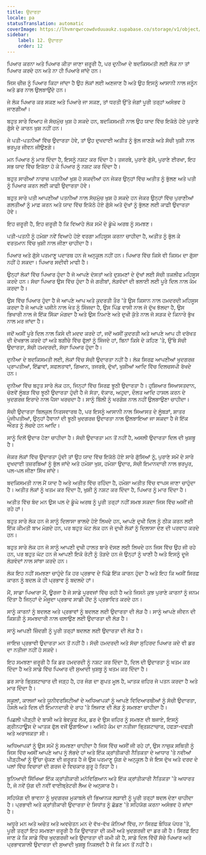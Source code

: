 ```yaml
---
title: ਉਦਾਰਤਾ
locale: pa
statusTranslation: automatic
coverImage: https://lhvmrqwrcowdvduuaukz.supabase.co/storage/v1/object/public/strapi-uploads/small_cover-educacion-fundamental.webp-2d51a7828a2b1309555be27f7e2a61a0.webp
sidebar:
    label: 12. ਉਦਾਰਤਾ
    order: 12
---
```

ਪਿਆਰ ਕਰਨਾ ਅਤੇ ਪਿਆਰ ਕੀਤਾ ਜਾਣਾ ਜ਼ਰੂਰੀ ਹੈ, ਪਰ ਦੁਨੀਆ ਦੇ ਬਦਕਿਸਮਤੀ ਲਈ ਲੋਕ ਨਾ ਤਾਂ ਪਿਆਰ ਕਰਦੇ ਹਨ ਅਤੇ ਨਾ ਹੀ ਪਿਆਰੇ ਜਾਂਦੇ ਹਨ।

ਜਿਸ ਚੀਜ਼ ਨੂੰ ਪਿਆਰ ਕਿਹਾ ਜਾਂਦਾ ਹੈ ਉਹ ਲੋਕਾਂ ਲਈ ਅਣਜਾਣ ਹੈ ਅਤੇ ਉਹ ਇਸਨੂੰ ਆਸਾਨੀ ਨਾਲ ਜਨੂੰਨ ਅਤੇ ਡਰ ਨਾਲ ਉਲਝਾਉਂਦੇ ਹਨ।

ਜੇ ਲੋਕ ਪਿਆਰ ਕਰ ਸਕਣ ਅਤੇ ਪਿਆਰੇ ਜਾ ਸਕਣ, ਤਾਂ ਧਰਤੀ ਉੱਤੇ ਜੰਗਾਂ ਪੂਰੀ ਤਰ੍ਹਾਂ ਅਸੰਭਵ ਹੋ ਜਾਣਗੀਆਂ।

ਬਹੁਤ ਸਾਰੇ ਵਿਆਹ ਜੋ ਸੱਚਮੁੱਚ ਖੁਸ਼ ਹੋ ਸਕਦੇ ਹਨ, ਬਦਕਿਸਮਤੀ ਨਾਲ ਉਹ ਯਾਦ ਵਿੱਚ ਇਕੱਠੇ ਹੋਏ ਪੁਰਾਣੇ ਗੁੱਸੇ ਦੇ ਕਾਰਨ ਖੁਸ਼ ਨਹੀਂ ਹਨ।

ਜੇ ਪਤੀ-ਪਤਨੀਆਂ ਵਿੱਚ ਉਦਾਰਤਾ ਹੋਵੇ, ਤਾਂ ਉਹ ਦੁਖਦਾਈ ਅਤੀਤ ਨੂੰ ਭੁੱਲ ਜਾਣਗੇ ਅਤੇ ਸੱਚੀ ਖੁਸ਼ੀ ਨਾਲ ਭਰਪੂਰ ਜੀਵਨ ਜੀਉਣਗੇ।

ਮਨ ਪਿਆਰ ਨੂੰ ਮਾਰ ਦਿੰਦਾ ਹੈ, ਇਸਨੂੰ ਨਸ਼ਟ ਕਰ ਦਿੰਦਾ ਹੈ। ਤਜਰਬੇ, ਪੁਰਾਣੇ ਗੁੱਸੇ, ਪੁਰਾਣੇ ਈਰਖਾ, ਇਹ ਸਭ ਯਾਦ ਵਿੱਚ ਇਕੱਠਾ ਹੋ ਕੇ ਪਿਆਰ ਨੂੰ ਨਸ਼ਟ ਕਰ ਦਿੰਦਾ ਹੈ।

ਬਹੁਤ ਸਾਰੀਆਂ ਨਾਰਾਜ਼ ਪਤਨੀਆਂ ਖੁਸ਼ ਹੋ ਸਕਦੀਆਂ ਹਨ ਜੇਕਰ ਉਨ੍ਹਾਂ ਵਿੱਚ ਅਤੀਤ ਨੂੰ ਭੁੱਲਣ ਅਤੇ ਪਤੀ ਨੂੰ ਪਿਆਰ ਕਰਨ ਲਈ ਕਾਫ਼ੀ ਉਦਾਰਤਾ ਹੋਵੇ।

ਬਹੁਤ ਸਾਰੇ ਪਤੀ ਆਪਣੀਆਂ ਪਤਨੀਆਂ ਨਾਲ ਸੱਚਮੁੱਚ ਖੁਸ਼ ਹੋ ਸਕਦੇ ਹਨ ਜੇਕਰ ਉਨ੍ਹਾਂ ਵਿੱਚ ਪੁਰਾਣੀਆਂ ਗਲਤੀਆਂ ਨੂੰ ਮਾਫ਼ ਕਰਨ ਅਤੇ ਯਾਦ ਵਿੱਚ ਇਕੱਠੇ ਹੋਏ ਗੁੱਸੇ ਅਤੇ ਦੁੱਖਾਂ ਨੂੰ ਭੁੱਲਣ ਲਈ ਕਾਫ਼ੀ ਉਦਾਰਤਾ ਹੋਵੇ।

ਇਹ ਜ਼ਰੂਰੀ ਹੈ, ਇਹ ਜ਼ਰੂਰੀ ਹੈ ਕਿ ਵਿਆਹੇ ਲੋਕ ਸਮੇਂ ਦੇ ਡੂੰਘੇ ਅਰਥ ਨੂੰ ਸਮਝਣ।

ਪਤੀ-ਪਤਨੀ ਨੂੰ ਹਮੇਸ਼ਾ ਨਵੇਂ ਵਿਆਹੇ ਹੋਏ ਵਰਗਾ ਮਹਿਸੂਸ ਕਰਨਾ ਚਾਹੀਦਾ ਹੈ, ਅਤੀਤ ਨੂੰ ਭੁੱਲ ਕੇ ਵਰਤਮਾਨ ਵਿੱਚ ਖੁਸ਼ੀ ਨਾਲ ਜੀਣਾ ਚਾਹੀਦਾ ਹੈ।

ਪਿਆਰ ਅਤੇ ਗੁੱਸੇ ਪਰਮਾਣੂ ਪਦਾਰਥ ਹਨ ਜੋ ਅਨੁਕੂਲ ਨਹੀਂ ਹਨ। ਪਿਆਰ ਵਿੱਚ ਕਿਸੇ ਵੀ ਕਿਸਮ ਦਾ ਗੁੱਸਾ ਨਹੀਂ ਹੋ ਸਕਦਾ। ਪਿਆਰ ਸਦੀਵੀ ਮਾਫੀ ਹੈ।

ਉਨ੍ਹਾਂ ਲੋਕਾਂ ਵਿੱਚ ਪਿਆਰ ਹੁੰਦਾ ਹੈ ਜੋ ਆਪਣੇ ਦੋਸਤਾਂ ਅਤੇ ਦੁਸ਼ਮਣਾਂ ਦੇ ਦੁੱਖਾਂ ਲਈ ਸੱਚੀ ਤਕਲੀਫ ਮਹਿਸੂਸ ਕਰਦੇ ਹਨ। ਸੱਚਾ ਪਿਆਰ ਉਸ ਵਿੱਚ ਹੁੰਦਾ ਹੈ ਜੋ ਗਰੀਬਾਂ, ਲੋੜਵੰਦਾਂ ਦੀ ਭਲਾਈ ਲਈ ਪੂਰੇ ਦਿਲ ਨਾਲ ਕੰਮ ਕਰਦਾ ਹੈ।

ਉਸ ਵਿੱਚ ਪਿਆਰ ਹੁੰਦਾ ਹੈ ਜੋ ਆਪਣੇ ਆਪ ਅਤੇ ਕੁਦਰਤੀ ਤੌਰ 'ਤੇ ਉਸ ਕਿਸਾਨ ਨਾਲ ਹਮਦਰਦੀ ਮਹਿਸੂਸ ਕਰਦਾ ਹੈ ਜੋ ਆਪਣੇ ਪਸੀਨੇ ਨਾਲ ਖੇਤ ਨੂੰ ਸਿੰਜਦਾ ਹੈ, ਉਸ ਪਿੰਡ ਵਾਸੀ ਨਾਲ ਜੋ ਦੁੱਖ ਝੱਲਦਾ ਹੈ, ਉਸ ਭਿਖਾਰੀ ਨਾਲ ਜੋ ਇੱਕ ਸਿੱਕਾ ਮੰਗਦਾ ਹੈ ਅਤੇ ਉਸ ਨਿਮਾਣੇ ਅਤੇ ਦੁਖੀ ਕੁੱਤੇ ਨਾਲ ਜੋ ਸੜਕ ਦੇ ਕਿਨਾਰੇ ਭੁੱਖ ਨਾਲ ਮਰ ਜਾਂਦਾ ਹੈ।

ਜਦੋਂ ਅਸੀਂ ਪੂਰੇ ਦਿਲ ਨਾਲ ਕਿਸੇ ਦੀ ਮਦਦ ਕਰਦੇ ਹਾਂ, ਜਦੋਂ ਅਸੀਂ ਕੁਦਰਤੀ ਅਤੇ ਆਪਣੇ ਆਪ ਹੀ ਦਰੱਖਤ ਦੀ ਦੇਖਭਾਲ ਕਰਦੇ ਹਾਂ ਅਤੇ ਬਗੀਚੇ ਵਿੱਚ ਫੁੱਲਾਂ ਨੂੰ ਸਿੰਜਦੇ ਹਾਂ, ਬਿਨਾਂ ਕਿਸੇ ਦੇ ਕਹਿਣ 'ਤੇ, ਉੱਥੇ ਸੱਚੀ ਉਦਾਰਤਾ, ਸੱਚੀ ਹਮਦਰਦੀ, ਸੱਚਾ ਪਿਆਰ ਹੁੰਦਾ ਹੈ।

ਦੁਨੀਆ ਦੇ ਬਦਕਿਸਮਤੀ ਲਈ, ਲੋਕਾਂ ਵਿੱਚ ਸੱਚੀ ਉਦਾਰਤਾ ਨਹੀਂ ਹੈ। ਲੋਕ ਸਿਰਫ਼ ਆਪਣੀਆਂ ਖੁਦਗਰਜ਼ ਪ੍ਰਾਪਤੀਆਂ, ਇੱਛਾਵਾਂ, ਸਫਲਤਾਵਾਂ, ਗਿਆਨ, ਤਜਰਬੇ, ਦੁੱਖਾਂ, ਖੁਸ਼ੀਆਂ ਆਦਿ ਵਿੱਚ ਦਿਲਚਸਪੀ ਰੱਖਦੇ ਹਨ।

ਦੁਨੀਆ ਵਿੱਚ ਬਹੁਤ ਸਾਰੇ ਲੋਕ ਹਨ, ਜਿਨ੍ਹਾਂ ਵਿੱਚ ਸਿਰਫ਼ ਝੂਠੀ ਉਦਾਰਤਾ ਹੈ। ਹੁਸ਼ਿਆਰ ਸਿਆਸਤਦਾਨ, ਚੋਣਵੇਂ ਲੂੰਬੜ ਵਿੱਚ ਝੂਠੀ ਉਦਾਰਤਾ ਹੁੰਦੀ ਹੈ ਜੋ ਸੱਤਾ, ਵੱਕਾਰ, ਅਹੁਦਾ, ਦੌਲਤ ਆਦਿ ਹਾਸਲ ਕਰਨ ਦੇ ਖੁਦਗਰਜ਼ ਇਰਾਦੇ ਨਾਲ ਪੈਸਾ ਖਰਚਦਾ ਹੈ। ਸਾਨੂੰ ਬਿੱਲੀ ਨੂੰ ਖਰਗੋਸ਼ ਨਾਲ ਨਹੀਂ ਉਲਝਾਉਣਾ ਚਾਹੀਦਾ।

ਸੱਚੀ ਉਦਾਰਤਾ ਬਿਲਕੁਲ ਨਿਰਸਵਾਰਥ ਹੈ, ਪਰ ਇਸਨੂੰ ਆਸਾਨੀ ਨਾਲ ਸਿਆਸਤ ਦੇ ਲੂੰਬੜਾਂ, ਸ਼ਾਤਰ ਪੂੰਜੀਪਤੀਆਂ, ਉਨ੍ਹਾਂ ਹੈਵਾਨਾਂ ਦੀ ਝੂਠੀ ਖੁਦਗਰਜ਼ ਉਦਾਰਤਾ ਨਾਲ ਉਲਝਾਇਆ ਜਾ ਸਕਦਾ ਹੈ ਜੋ ਇੱਕ ਔਰਤ ਨੂੰ ਲੋਚਦੇ ਹਨ ਆਦਿ।

ਸਾਨੂੰ ਦਿਲੋਂ ਉਦਾਰ ਹੋਣਾ ਚਾਹੀਦਾ ਹੈ। ਸੱਚੀ ਉਦਾਰਤਾ ਮਨ ਤੋਂ ਨਹੀਂ ਹੈ, ਅਸਲੀ ਉਦਾਰਤਾ ਦਿਲ ਦੀ ਖੁਸ਼ਬੂ ਹੈ।

ਜੇਕਰ ਲੋਕਾਂ ਵਿੱਚ ਉਦਾਰਤਾ ਹੁੰਦੀ ਤਾਂ ਉਹ ਯਾਦ ਵਿੱਚ ਇਕੱਠੇ ਹੋਏ ਸਾਰੇ ਗੁੱਸਿਆਂ ਨੂੰ, ਪੁਰਾਣੇ ਸਮੇਂ ਦੇ ਸਾਰੇ ਦੁਖਦਾਈ ਤਜ਼ਰਬਿਆਂ ਨੂੰ ਭੁੱਲ ਜਾਂਦੇ ਅਤੇ ਹਮੇਸ਼ਾ ਖੁਸ਼, ਹਮੇਸ਼ਾ ਉਦਾਰ, ਸੱਚੀ ਇਮਾਨਦਾਰੀ ਨਾਲ ਭਰਪੂਰ, ਪਲ-ਪਲ ਜੀਣਾ ਸਿੱਖ ਜਾਂਦੇ।

ਬਦਕਿਸਮਤੀ ਨਾਲ ਮੈਂ ਯਾਦ ਹੈ ਅਤੇ ਅਤੀਤ ਵਿੱਚ ਰਹਿੰਦਾ ਹੈ, ਹਮੇਸ਼ਾ ਅਤੀਤ ਵਿੱਚ ਵਾਪਸ ਜਾਣਾ ਚਾਹੁੰਦਾ ਹੈ। ਅਤੀਤ ਲੋਕਾਂ ਨੂੰ ਖਤਮ ਕਰ ਦਿੰਦਾ ਹੈ, ਖੁਸ਼ੀ ਨੂੰ ਨਸ਼ਟ ਕਰ ਦਿੰਦਾ ਹੈ, ਪਿਆਰ ਨੂੰ ਮਾਰ ਦਿੰਦਾ ਹੈ।

ਅਤੀਤ ਵਿੱਚ ਬੰਦ ਮਨ ਉਸ ਪਲ ਦੇ ਡੂੰਘੇ ਅਰਥ ਨੂੰ ਪੂਰੀ ਤਰ੍ਹਾਂ ਨਹੀਂ ਸਮਝ ਸਕਦਾ ਜਿਸ ਵਿੱਚ ਅਸੀਂ ਜੀ ਰਹੇ ਹਾਂ।

ਬਹੁਤ ਸਾਰੇ ਲੋਕ ਹਨ ਜੋ ਸਾਨੂੰ ਦਿਲਾਸਾ ਭਾਲਦੇ ਹੋਏ ਲਿਖਦੇ ਹਨ, ਆਪਣੇ ਦੁਖੀ ਦਿਲ ਨੂੰ ਠੀਕ ਕਰਨ ਲਈ ਇੱਕ ਕੀਮਤੀ ਬਾਮ ਮੰਗਦੇ ਹਨ, ਪਰ ਬਹੁਤ ਘੱਟ ਲੋਕ ਹਨ ਜੋ ਦੁਖੀ ਲੋਕਾਂ ਨੂੰ ਦਿਲਾਸਾ ਦੇਣ ਦੀ ਪਰਵਾਹ ਕਰਦੇ ਹਨ।

ਬਹੁਤ ਸਾਰੇ ਲੋਕ ਹਨ ਜੋ ਸਾਨੂੰ ਆਪਣੀ ਦੁਖੀ ਹਾਲਤ ਬਾਰੇ ਦੱਸਣ ਲਈ ਲਿਖਦੇ ਹਨ ਜਿਸ ਵਿੱਚ ਉਹ ਜੀ ਰਹੇ ਹਨ, ਪਰ ਬਹੁਤ ਘੱਟ ਹਨ ਜੋ ਆਪਣੀ ਇਕੋ ਰੋਟੀ ਨੂੰ ਤੋੜਦੇ ਹਨ ਜੋ ਉਨ੍ਹਾਂ ਨੂੰ ਖਾਣੀ ਹੈ ਅਤੇ ਇਸਨੂੰ ਦੂਜੇ ਲੋੜਵੰਦਾਂ ਨਾਲ ਸਾਂਝਾ ਕਰਦੇ ਹਨ।

ਲੋਕ ਇਹ ਨਹੀਂ ਸਮਝਣਾ ਚਾਹੁੰਦੇ ਕਿ ਹਰ ਪ੍ਰਭਾਵ ਦੇ ਪਿੱਛੇ ਇੱਕ ਕਾਰਨ ਹੁੰਦਾ ਹੈ ਅਤੇ ਇਹ ਕਿ ਅਸੀਂ ਸਿਰਫ਼ ਕਾਰਨ ਨੂੰ ਬਦਲ ਕੇ ਹੀ ਪ੍ਰਭਾਵ ਨੂੰ ਬਦਲਦੇ ਹਾਂ।

ਮੈਂ, ਸਾਡਾ ਪਿਆਰਾ ਮੈਂ, ਊਰਜਾ ਹੈ ਜੋ ਸਾਡੇ ਪੂਰਵਜਾਂ ਵਿੱਚ ਰਹੀ ਹੈ ਅਤੇ ਜਿਸਨੇ ਕੁਝ ਪੁਰਾਣੇ ਕਾਰਨਾਂ ਨੂੰ ਜਨਮ ਦਿੱਤਾ ਹੈ ਜਿਨ੍ਹਾਂ ਦੇ ਮੌਜੂਦਾ ਪ੍ਰਭਾਵ ਸਾਡੀ ਹੋਂਦ ਨੂੰ ਪ੍ਰਭਾਵਿਤ ਕਰਦੇ ਹਨ।

ਸਾਨੂੰ ਕਾਰਨਾਂ ਨੂੰ ਬਦਲਣ ਅਤੇ ਪ੍ਰਭਾਵਾਂ ਨੂੰ ਬਦਲਣ ਲਈ ਉਦਾਰਤਾ ਦੀ ਲੋੜ ਹੈ। ਸਾਨੂੰ ਆਪਣੇ ਜੀਵਨ ਦੀ ਕਿਸ਼ਤੀ ਨੂੰ ਸਮਝਦਾਰੀ ਨਾਲ ਚਲਾਉਣ ਲਈ ਉਦਾਰਤਾ ਦੀ ਲੋੜ ਹੈ।

ਸਾਨੂੰ ਆਪਣੀ ਜ਼ਿੰਦਗੀ ਨੂੰ ਪੂਰੀ ਤਰ੍ਹਾਂ ਬਦਲਣ ਲਈ ਉਦਾਰਤਾ ਦੀ ਲੋੜ ਹੈ।

ਜਾਇਜ਼ ਪ੍ਰਭਾਵੀ ਉਦਾਰਤਾ ਮਨ ਤੋਂ ਨਹੀਂ ਹੈ। ਸੱਚੀ ਹਮਦਰਦੀ ਅਤੇ ਸੱਚਾ ਸੁਹਿਰਦ ਪਿਆਰ ਕਦੇ ਵੀ ਡਰ ਦਾ ਨਤੀਜਾ ਨਹੀਂ ਹੋ ਸਕਦੇ।

ਇਹ ਸਮਝਣਾ ਜ਼ਰੂਰੀ ਹੈ ਕਿ ਡਰ ਹਮਦਰਦੀ ਨੂੰ ਨਸ਼ਟ ਕਰ ਦਿੰਦਾ ਹੈ, ਦਿਲ ਦੀ ਉਦਾਰਤਾ ਨੂੰ ਖਤਮ ਕਰ ਦਿੰਦਾ ਹੈ ਅਤੇ ਸਾਡੇ ਵਿੱਚ ਪਿਆਰ ਦੀ ਸੁਆਦੀ ਖੁਸ਼ਬੂ ਨੂੰ ਖਤਮ ਕਰ ਦਿੰਦਾ ਹੈ।

ਡਰ ਸਾਰੇ ਭ੍ਰਿਸ਼ਟਾਚਾਰ ਦੀ ਜੜ੍ਹ ਹੈ, ਹਰ ਜੰਗ ਦਾ ਗੁਪਤ ਮੂਲ ਹੈ, ਘਾਤਕ ਜ਼ਹਿਰ ਜੋ ਪਤਨ ਕਰਦਾ ਹੈ ਅਤੇ ਮਾਰ ਦਿੰਦਾ ਹੈ।

ਸਕੂਲਾਂ, ਕਾਲਜਾਂ ਅਤੇ ਯੂਨੀਵਰਸਿਟੀਆਂ ਦੇ ਅਧਿਆਪਕਾਂ ਨੂੰ ਆਪਣੇ ਵਿਦਿਆਰਥੀਆਂ ਨੂੰ ਸੱਚੀ ਉਦਾਰਤਾ, ਹੌਸਲੇ ਅਤੇ ਦਿਲ ਦੀ ਇਮਾਨਦਾਰੀ ਦੇ ਰਾਹ 'ਤੇ ਲਿਜਾਣ ਦੀ ਲੋੜ ਨੂੰ ਸਮਝਣਾ ਚਾਹੀਦਾ ਹੈ।

ਪਿਛਲੀ ਪੀੜ੍ਹੀ ਦੇ ਬਾਸੀ ਅਤੇ ਬੇਵਕੂਫ ਲੋਕ, ਡਰ ਦੇ ਉਸ ਜ਼ਹਿਰ ਨੂੰ ਸਮਝਣ ਦੀ ਬਜਾਏ, ਇਸਨੂੰ ਗ੍ਰੀਨਹਾਊਸ ਦੇ ਘਾਤਕ ਫੁੱਲ ਵਜੋਂ ਉਗਾਇਆ। ਅਜਿਹੇ ਕੰਮ ਦਾ ਨਤੀਜਾ ਭ੍ਰਿਸ਼ਟਾਚਾਰ, ਹਫੜਾ-ਦਫੜੀ ਅਤੇ ਅਰਾਜਕਤਾ ਸੀ।

ਅਧਿਆਪਕਾਂ ਨੂੰ ਉਸ ਸਮੇਂ ਨੂੰ ਸਮਝਣਾ ਚਾਹੀਦਾ ਹੈ ਜਿਸ ਵਿੱਚ ਅਸੀਂ ਜੀ ਰਹੇ ਹਾਂ, ਉਸ ਨਾਜ਼ੁਕ ਸਥਿਤੀ ਨੂੰ ਜਿਸ ਵਿੱਚ ਅਸੀਂ ਆਪਣੇ ਆਪ ਨੂੰ ਲੱਭਦੇ ਹਾਂ ਅਤੇ ਇੱਕ ਕ੍ਰਾਂਤੀਕਾਰੀ ਨੈਤਿਕਤਾ ਦੇ ਆਧਾਰ 'ਤੇ ਨਵੀਆਂ ਪੀੜ੍ਹੀਆਂ ਨੂੰ ਉੱਚਾ ਚੁੱਕਣ ਦੀ ਜ਼ਰੂਰਤ ਹੈ ਜੋ ਉਸ ਪਰਮਾਣੂ ਯੁੱਗ ਦੇ ਅਨੁਕੂਲ ਹੈ ਜੋ ਇਸ ਦੁੱਖ ਅਤੇ ਦਰਦ ਦੇ ਪਲਾਂ ਵਿੱਚ ਵਿਚਾਰਾਂ ਦੀ ਗਰਜ ਦੇ ਵਿਚਕਾਰ ਸ਼ੁਰੂ ਹੋ ਰਿਹਾ ਹੈ।

ਬੁਨਿਆਦੀ ਸਿੱਖਿਆ ਇੱਕ ਕ੍ਰਾਂਤੀਕਾਰੀ ਮਨੋਵਿਗਿਆਨ ਅਤੇ ਇੱਕ ਕ੍ਰਾਂਤੀਕਾਰੀ ਨੈਤਿਕਤਾ 'ਤੇ ਅਧਾਰਤ ਹੈ, ਜੋ ਨਵੇਂ ਯੁੱਗ ਦੀ ਨਵੀਂ ਵਾਈਬ੍ਰੇਟਰੀ ਲੈਅ ਦੇ ਅਨੁਸਾਰ ਹੈ।

ਸਹਿਯੋਗ ਦੀ ਭਾਵਨਾ ਨੂੰ ਖੁਦਗਰਜ਼ ਮੁਕਾਬਲੇ ਦੀ ਭਿਆਨਕ ਲੜਾਈ ਨੂੰ ਪੂਰੀ ਤਰ੍ਹਾਂ ਬਦਲ ਦੇਣਾ ਚਾਹੀਦਾ ਹੈ। ਪ੍ਰਭਾਵੀ ਅਤੇ ਕ੍ਰਾਂਤੀਕਾਰੀ ਉਦਾਰਤਾ ਦੇ ਸਿਧਾਂਤ ਨੂੰ ਛੱਡਣ 'ਤੇ ਸਹਿਯੋਗ ਕਰਨਾ ਅਸੰਭਵ ਹੋ ਜਾਂਦਾ ਹੈ।

ਅਧੂਰੇ ਮਨ ਅਤੇ ਅਚੇਤ ਅਤੇ ਅਵਚੇਤਨ ਮਨ ਦੇ ਵੱਖ-ਵੱਖ ਕੋਨਿਆਂ ਵਿੱਚ, ਨਾ ਸਿਰਫ਼ ਬੌਧਿਕ ਪੱਧਰ 'ਤੇ, ਪੂਰੀ ਤਰ੍ਹਾਂ ਇਹ ਸਮਝਣਾ ਜ਼ਰੂਰੀ ਹੈ ਕਿ ਉਦਾਰਤਾ ਦੀ ਕਮੀ ਅਤੇ ਖੁਦਗਰਜ਼ੀ ਦਾ ਡਰ ਕੀ ਹੈ। ਸਿਰਫ਼ ਇਹ ਜਾਣ ਕੇ ਕਿ ਸਾਡੇ ਵਿੱਚ ਖੁਦਗਰਜ਼ੀ ਅਤੇ ਉਦਾਰਤਾ ਦੀ ਕਮੀ ਕੀ ਹੈ, ਸਾਡੇ ਦਿਲ ਵਿੱਚੋਂ ਸੱਚੇ ਪਿਆਰ ਅਤੇ ਪ੍ਰਭਾਵਸ਼ਾਲੀ ਉਦਾਰਤਾ ਦੀ ਸੁਆਦੀ ਖੁਸ਼ਬੂ ਨਿਕਲਦੀ ਹੈ ਜੋ ਕਿ ਮਨ ਤੋਂ ਨਹੀਂ ਹੈ।

